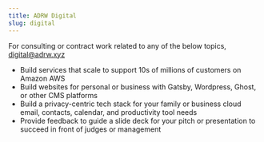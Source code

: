 ```yaml
---
title: ADRW Digital
slug: digital
---
```


For consulting or contract work related to any of the below topics, [digital@adrw.xyz][contact]

* Build services that scale to support 10s of millions of customers on Amazon AWS
* Build websites for personal or business with Gatsby, Wordpress, Ghost, or other CMS platforms
* Build a privacy-centric tech stack for your family or business cloud email, contacts, calendar, and productivity tool needs
* Provide feedback to guide a slide deck for your pitch or presentation to succeed in front of judges or management

[contact]: mailto:digital@adrw.xyz


